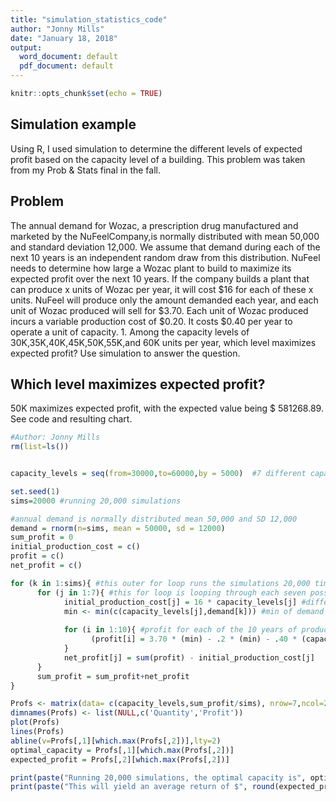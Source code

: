 ---
title: "simulation_statistics_code"
author: "Jonny Mills"
date: "January 18, 2018"
output:
  word_document: default
  pdf_document: default
---

```{r setup, include=FALSE}
knitr::opts_chunk$set(echo = TRUE)
```


## Simulation example

Using R, I used simulation to determine the different levels of expected profit based on the capacity level of a building.  This problem was taken from my Prob & Stats final in the fall.


## Problem
The annual demand for Wozac, a prescription drug manufactured and marketed by the NuFeelCompany,is normally distributed with mean 50,000 and standard deviation 12,000. We assume that demand during each of the next 10 years is an independent random draw from this distribution. NuFeel needs to determine how large a Wozac plant to build to maximize its expected profit over the next 10 years. If the company builds a plant that can produce x units of Wozac per year, it will cost $16 for each of these x units. NuFeel will produce only the amount demanded each year, and each unit of Wozac produced will sell for $3.70. Each unit of Wozac produced incurs a variable production cost of $0.20. It costs $0.40 per year to operate a unit of capacity. 1. Among the capacity levels of 30K,35K,40K,45K,50K,55K,and 60K units per year, which level maximizes expected profit? Use simulation to answer the question. 


## Which level maximizes expected profit?

50K maximizes expected profit, with the expected value being $ 581268.89. See code and resulting chart.


```{r}
#Author: Jonny Mills
rm(list=ls())


capacity_levels = seq(from=30000,to=60000,by = 5000)  #7 different capacity levels

set.seed(1)
sims=20000 #running 20,000 simulations

#annual demand is normally distributed mean 50,000 and SD 12,000
demand = rnorm(n=sims, mean = 50000, sd = 12000)
sum_profit = 0
initial_production_cost = c()
profit = c()
net_profit = c()

for (k in 1:sims){ #this outer for loop runs the simulations 20,000 times
      for (j in 1:7){ #this for loop is looping through each seven possible production levels: from 30k to 60k)
            initial_production_cost[j] = 16 * capacity_levels[j] #different production cost depending on what the capcity level is 
            min <- min(c(capacity_levels[j],demand[k])) #min of demand and capacity level will be the units solds
            
            for (i in 1:10){ #profit for each of the 10 years of production
                  (profit[i] = 3.70 * (min) - .2 * (min) - .40 * (capacity_levels[j]))
            }
            net_profit[j] = sum(profit) - initial_production_cost[j]
      }
      sum_profit = sum_profit+net_profit
}

Profs <- matrix(data= c(capacity_levels,sum_profit/sims), nrow=7,ncol=2) #putting different profit levels into a matrix form
dimnames(Profs) <- list(NULL,c('Quantity','Profit'))
plot(Profs)
lines(Profs)
abline(v=Profs[,1][which.max(Profs[,2])],lty=2)
optimal_capacity = Profs[,1][which.max(Profs[,2])]
expected_profit = Profs[,2][which.max(Profs[,2])]

print(paste("Running 20,000 simulations, the optimal capacity is", optimal_capacity ))
print(paste("This will yield an average return of $", round(expected_profit,2)))

```
